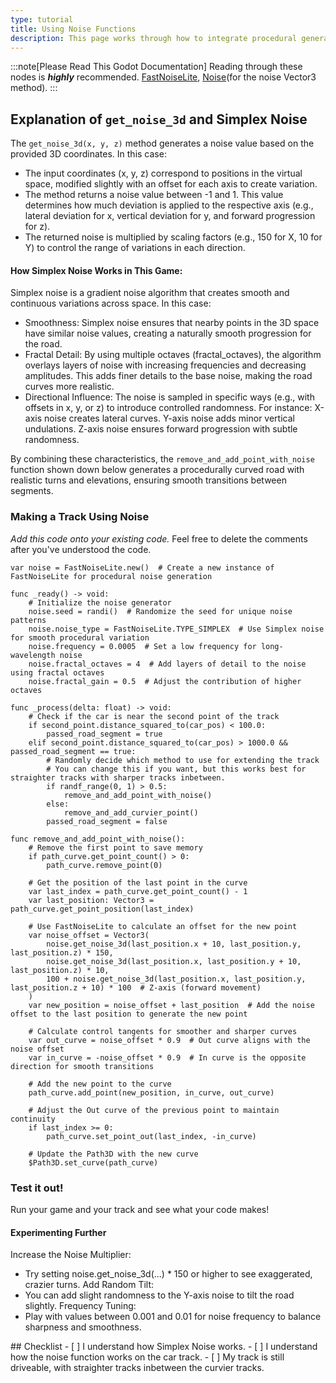 ```yaml
---
type: tutorial
title: Using Noise Functions
description: This page works through how to integrate procedural generation with a 3D game
---
```



:::note[Please Read This Godot Documentation]
Reading through these nodes is ***highly*** recommended.
[FastNoiseLite](https://docs.godotengine.org/en/stable/classes/class_fastnoiselite.html),
[Noise](https://docs.godotengine.org/en/stable/classes/class_noise.html#class-noise)(for the noise Vector3 method).
:::


## Explanation of `get_noise_3d` and Simplex Noise
The `get_noise_3d(x, y, z)` method generates a noise value based on the provided 3D coordinates. In this case:

 - The input coordinates (x, y, z) correspond to positions in the virtual space, modified slightly with an offset for each axis to create variation.
 - The method returns a noise value between -1 and 1. This value determines how much deviation is applied to the respective axis (e.g., lateral deviation for x, vertical deviation for y, and forward progression for z).
 - The returned noise is multiplied by scaling factors (e.g., 150 for X, 10 for Y) to control the range of variations in each direction.

#### How Simplex Noise Works in This Game:
Simplex noise is a gradient noise algorithm that creates smooth and continuous variations across space. In this case:

 - Smoothness: Simplex noise ensures that nearby points in the 3D space have similar noise values, creating a naturally smooth progression for the road.
 - Fractal Detail: By using multiple octaves (fractal_octaves), the algorithm overlays layers of noise with increasing frequencies and decreasing amplitudes.
    This adds finer details to the base noise, making the road curves more realistic.
 - Directional Influence: The noise is sampled in specific ways (e.g., with offsets in x, y, or z) to introduce controlled randomness. For instance:
        X-axis noise creates lateral curves.
        Y-axis noise adds minor vertical undulations.
        Z-axis noise ensures forward progression with subtle randomness.


By combining these characteristics, the `remove_and_add_point_with_noise` function shown down below generates a procedurally curved road with realistic turns and elevations, ensuring smooth transitions between segments.


### Making a Track Using Noise

*Add this code onto your existing code.* Feel free to delete the comments after you've understood the code.

```gdscript title="endless_racing.gd"
var noise = FastNoiseLite.new()  # Create a new instance of FastNoiseLite for procedural noise generation

func _ready() -> void:
	# Initialize the noise generator
	noise.seed = randi()  # Randomize the seed for unique noise patterns
	noise.noise_type = FastNoiseLite.TYPE_SIMPLEX  # Use Simplex noise for smooth procedural variation
	noise.frequency = 0.0005  # Set a low frequency for long-wavelength noise
	noise.fractal_octaves = 4  # Add layers of detail to the noise using fractal octaves
	noise.fractal_gain = 0.5  # Adjust the contribution of higher octaves

func _process(delta: float) -> void:
	# Check if the car is near the second point of the track
	if second_point.distance_squared_to(car_pos) < 100.0:
		passed_road_segment = true
	elif second_point.distance_squared_to(car_pos) > 1000.0 && passed_road_segment == true:
		# Randomly decide which method to use for extending the track
        # You can change this if you want, but this works best for straighter tracks with sharper tracks inbetween.
		if randf_range(0, 1) > 0.5:
			remove_and_add_point_with_noise()
		else:
			remove_and_add_curvier_point()
		passed_road_segment = false

func remove_and_add_point_with_noise():
	# Remove the first point to save memory
	if path_curve.get_point_count() > 0:
		path_curve.remove_point(0)

	# Get the position of the last point in the curve
	var last_index = path_curve.get_point_count() - 1
	var last_position: Vector3 = path_curve.get_point_position(last_index)

	# Use FastNoiseLite to calculate an offset for the new point
	var noise_offset = Vector3(
		noise.get_noise_3d(last_position.x + 10, last_position.y, last_position.z) * 150,
		noise.get_noise_3d(last_position.x, last_position.y + 10, last_position.z) * 10,
		100 + noise.get_noise_3d(last_position.x, last_position.y, last_position.z + 10) * 100  # Z-axis (forward movement)
	)
	var new_position = noise_offset + last_position  # Add the noise offset to the last position to generate the new point

	# Calculate control tangents for smoother and sharper curves
	var out_curve = noise_offset * 0.9  # Out curve aligns with the noise offset
	var in_curve = -noise_offset * 0.9  # In curve is the opposite direction for smooth transitions

	# Add the new point to the curve
	path_curve.add_point(new_position, in_curve, out_curve)

	# Adjust the Out curve of the previous point to maintain continuity
	if last_index >= 0:
		path_curve.set_point_out(last_index, -in_curve)

	# Update the Path3D with the new curve
	$Path3D.set_curve(path_curve)
```


### Test it out!

Run your game and your track and see what your code makes!

#### Experimenting Further
Increase the Noise Multiplier:
 - Try setting noise.get_noise_3d(...) * 150 or higher to see exaggerated, crazier turns.
Add Random Tilt:
 - You can add slight randomness to the Y-axis noise to tilt the road slightly.
Frequency Tuning:
 - Play with values between 0.001 and 0.01 for noise frequency to balance sharpness and smoothness.

<Box>
## Checklist
<Checklist>
- [ ] I understand how Simplex Noise works.
- [ ] I understand how the noise function works on the car track.
- [ ] My track is still driveable, with straighter tracks inbetween the curvier tracks.
</Checklist>
</Box>